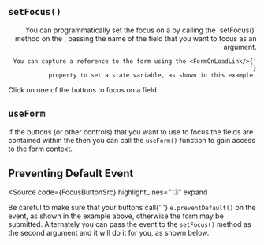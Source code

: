 
## `setFocus()`

<Split align="end">
  <div>
    You can programmatically set the focus on a <FieldLink/> by calling
    the `setFocus()` method on the <FormLink/>, passing the
    name of the field that you want to focus as an argument.

    You can capture a reference to the form using the <FormOnLoadLink/>{' '}
    property to set a state variable, as shown in this example.
  </div>
  <TryItOut>
    Click on one of the buttons to focus on a field.
  </TryItOut>
</Split>

<Example
  Component={FormFocus}
  code={FormFocusSrc}
  caption="onLoad() and setFocus()"
  highlightLines="38,41,44,47,50"
  expand
/>

## `useForm`

If the buttons (or other controls) that you want to use to focus
the fields are contained within the <FormLink/> then you can
call the `useForm()` function to gain access to the form
context.

<Example
  Component={UseFormFocus}
  code={UseFormFocusSrc}
  caption="useForm() and setFocus()"
  highlightLines="27,33"
  expand
/>

## Preventing Default Event

<Source
  code={FocusButtonSrc}
  highlightLines="13"
  expand
>
  Be careful to make sure that your buttons call{' '}
  `e.preventDefault()` on the event, as shown in the example
  above, otherwise the form may be submitted.  Alternately you can pass
  the event to the `setFocus()` method as the second argument
  and it will do it for you, as shown below.
</Source>
